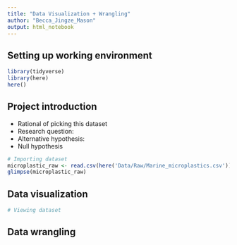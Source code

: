 ```yaml
---
title: "Data Visualization + Wrangling"
author: "Becca_Jingze_Mason"
output: html_notebook
---
```

## Setting up working environment

```r
library(tidyverse)
library(here)
here()
```


## Project introduction

- Rational of picking this dataset
- Research question:
- Alternative hypothesis:
- Null hypothesis

```r
# Importing dataset
microplastic_raw <- read.csv(here('Data/Raw/Marine_microplastics.csv'))
glimpse(microplastic_raw)
```

## Data visualization

```r
# Viewing dataset
```

## Data wrangling
